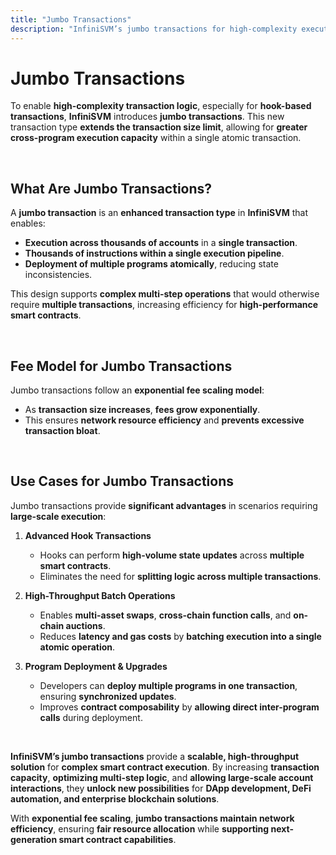 ```yaml
---
title: "Jumbo Transactions"
description: "InfiniSVM’s jumbo transactions for high-complexity execution."
---
```


# Jumbo Transactions

To enable **high-complexity transaction logic**, especially for **hook-based transactions**, **InfiniSVM** introduces **jumbo transactions**. This new transaction type **extends the transaction size limit**, allowing for **greater cross-program execution capacity** within a single atomic transaction.

<br />

## **What Are Jumbo Transactions?**

A **jumbo transaction** is an **enhanced transaction type** in **InfiniSVM** that enables:
- **Execution across thousands of accounts** in a **single transaction**.
- **Thousands of instructions within a single execution pipeline**.
- **Deployment of multiple programs atomically**, reducing state inconsistencies.

This design supports **complex multi-step operations** that would otherwise require **multiple transactions**, increasing efficiency for **high-performance smart contracts**.

<br />

## **Fee Model for Jumbo Transactions**

Jumbo transactions follow an **exponential fee scaling model**:
- As **transaction size increases**, **fees grow exponentially**.
- This ensures **network resource efficiency** and **prevents excessive transaction bloat**.

<br />

## **Use Cases for Jumbo Transactions**

Jumbo transactions provide **significant advantages** in scenarios requiring **large-scale execution**:

1. **Advanced Hook Transactions**  
   - Hooks can perform **high-volume state updates** across **multiple smart contracts**.  
   - Eliminates the need for **splitting logic across multiple transactions**.

2. **High-Throughput Batch Operations**  
   - Enables **multi-asset swaps**, **cross-chain function calls**, and **on-chain auctions**.  
   - Reduces **latency and gas costs** by **batching execution into a single atomic operation**.

3. **Program Deployment & Upgrades**  
   - Developers can **deploy multiple programs in one transaction**, ensuring **synchronized updates**.  
   - Improves **contract composability** by **allowing direct inter-program calls** during deployment.

<br />

**InfiniSVM’s jumbo transactions** provide a **scalable, high-throughput solution** for **complex smart contract execution**. By increasing **transaction capacity**, **optimizing multi-step logic**, and **allowing large-scale account interactions**, they **unlock new possibilities** for **DApp development, DeFi automation, and enterprise blockchain solutions**.

With **exponential fee scaling**, **jumbo transactions maintain network efficiency**, ensuring **fair resource allocation** while **supporting next-generation smart contract capabilities**.
